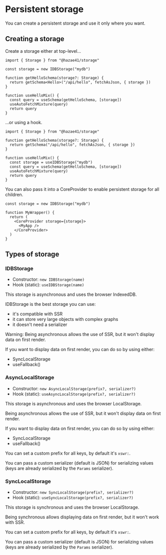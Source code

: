 # Persistent storage

You can create a persistent storage and use it only where you want.

## Creating a storage

Create a storage either at top-level...

```tsx
import { Storage } from "@hazae41/storage"

const storage = new IDBStorage("mydb")

function getHelloSchema(storage?: Storage) {
  return getSchema<Hello>("/api/hello", fetchAsJson, { storage })
}

function useHelloMix() {
  const query = useSchema(getHelloSchema, [storage])
  useAutoFetchMixture(query)
  return query
}
```

...or using a hook.

```tsx
import { Storage } from "@hazae41/storage"

function getHelloSchema(storage?: Storage) {
  return getSchema("/api/hello", fetchAsJson, { storage })
}

function useHelloMix() {
  const storage = useIDBStorage("mydb")
  const query = useSchema(getHelloSchema, [storage])
  useAutoFetchMixture(query)
  return query
}
```

You can also pass it into a CoreProvider to enable persistent storage for all children.

```tsx
const storage = new IDBStorage("mydb")

function MyWrapper() {
  return (
    <CoreProvider storage={storage}>
      <MyApp />
    </CoreProvider>
  )
}
```

## Types of storage

### IDBStorage

- Constructor: `new IDBStorage(name)`
- Hook (static): `useIDBStorage(name)`

This storage is asynchronous and uses the browser IndexedDB.

IDBStorage is the best storage you can use:
- it's compatible with SSR
- it can store very large objects with complex graphs
- it doesn't need a serializer

Warning: Being asynchronous allows the use of SSR, but it won't display data on first render.

If you want to display data on first render, you can do so by using either:
- SyncLocalStorage
- useFallback()

### AsyncLocalStorage

- Constructor: `new AsyncLocalStorage(prefix?, serializer?)`
- Hook (static): `useAsyncLocalStorage(prefix?, serializer?)`

This storage is asynchronous and uses the browser LocalStorage.

Being asynchronous allows the use of SSR, but it won't display data on first render.

If you want to display data on first render, you can do so by using either:
- SyncLocalStorage
- useFallback()

You can set a custom prefix for all keys, by default it's `xswr:`.

You can pass a custom serializer (default is JSON) for serializing values (keys are already serialized by the `Params` serializer).

### SyncLocalStorage

- Constructor: `new SyncLocalStorage(prefix?, serializer?)`
- Hook (static): `useSyncLocalStorage(prefix?, serializer?)`

This storage is synchronous and uses the browser LocalStorage.

Being synchronous allows displaying data on first render, but it won't work with SSR.

You can set a custom prefix for all keys, by default it's `xswr:`.

You can pass a custom serializer (default is JSON) for serializing values (keys are already serialized by the `Params` serializer).